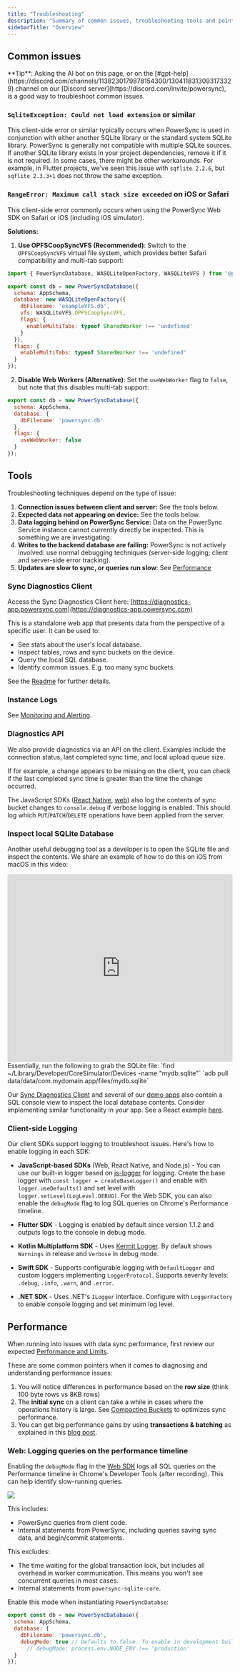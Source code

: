 ```yaml
---
title: "Troubleshooting"
description: "Summary of common issues, troubleshooting tools and pointers."
sidebarTitle: "Overview"
---
```


## Common issues

<Tip>
**Tip**: Asking the AI bot on this page, or on the [#gpt-help](https://discord.com/channels/1138230179878154300/1304118313093173329) channel on our [Discord server](https://discord.com/invite/powersync), is a good way to troubleshoot common issues.
</Tip>

### `SqliteException: Could not load extension` or similar

This client-side error or similar typically occurs when PowerSync is used in conjunction with either another SQLite library or the standard system SQLite library. PowerSync is generally not compatible with multiple SQLite sources. If another SQLite library exists in your project dependencies, remove it if it is not required. In some cases, there might be other workarounds. For example, in Flutter projects, we've seen this issue with `sqflite 2.2.6`, but `sqflite 2.3.3+1` does not throw the same exception.

### `RangeError: Maximum call stack size exceeded` on iOS or Safari

This client-side error commonly occurs when using the PowerSync Web SDK on Safari or iOS (including iOS simulator).

**Solutions:**

1. **Use OPFSCoopSyncVFS (Recommended)**: Switch to the `OPFSCoopSyncVFS` virtual file system, which provides better Safari compatibility and multi-tab support:

```js
import { PowerSyncDatabase, WASQLiteOpenFactory, WASQLiteVFS } from '@powersync/web';

export const db = new PowerSyncDatabase({
  schema: AppSchema,
  database: new WASQLiteOpenFactory({
    dbFilename: 'exampleVFS.db',
    vfs: WASQLiteVFS.OPFSCoopSyncVFS,
    flags: {
      enableMultiTabs: typeof SharedWorker !== 'undefined'
    }
  }),
  flags: {
    enableMultiTabs: typeof SharedWorker !== 'undefined'
  }
});
```

2. **Disable Web Workers (Alternative)**: Set the `useWebWorker` flag to `false`, but note that this disables multi-tab support:

```js
export const db = new PowerSyncDatabase({
  schema: AppSchema,
  database: {
    dbFilename: 'powersync.db'
  },
  flags: {
    useWebWorker: false
  }
});
```

## Tools

Troubleshooting techniques depend on the type of issue:

1. **Connection issues between client and server:** See the tools below.
2. **Expected data not appearing on device:** See the tools below.
3. **Data lagging behind on PowerSync Service:** Data on the PowerSync Service instance cannot currently directly be inspected. This is something we are investigating.
4. **Writes to the backend database are failing:** PowerSync is not actively involved: use normal debugging techniques (server-side logging; client and server-side error tracking).
5. **Updates are slow to sync, or queries run slow**: See [Performance](/resources/troubleshooting#performance)

### Sync Diagnostics Client

Access the Sync Diagnostics Client here: [https://diagnostics-app.powersync.com](https://diagnostics-app.powersync.com)

This is a standalone web app that presents data from the perspective of a specific user. It can be used to:

* See stats about the user's local database.
* Inspect tables, rows and sync buckets on the device.
* Query the local SQL database.
* Identify common issues. E.g. too many sync buckets.

See the [Readme](https://github.com/powersync-ja/powersync-js/tree/main/tools/diagnostics-app) for further details.

### Instance Logs

See [Monitoring and Alerting](/usage/tools/monitoring-and-alerting).

### Diagnostics API

We also provide diagnostics via an API on the client. Examples include the connection status, last completed sync time, and local upload queue size.

If for example, a change appears to be missing on the client, you can check if the last completed sync time is greater than the time the change occurred.

The JavaScript SDKs ([React Native](/client-sdk-references/react-native-and-expo), [web](/client-sdk-references/javascript-web)) also log the contents of sync bucket changes to `console.debug` if verbose logging is enabled. This should log which `PUT`/`PATCH`/`DELETE` operations have been applied from the server.

### Inspect local SQLite Database

Another useful debugging tool as a developer is to open the SQLite file and inspect the contents. We share an example of how to do this on iOS from macOS in this video:
<iframe width="100%" height="420" src="https://www.youtube.com/embed/tl-T3I-cuw8?si=soUvsLKX54YdPntz" title="YouTube video player" frameborder="0" allow="accelerometer; autoplay; clipboard-write; encrypted-media; gyroscope; picture-in-picture; web-share" referrerpolicy="strict-origin-when-cross-origin" allowfullscreen></iframe>
Essentially, run the following to grab the SQLite file:
<Tabs>
  <Tab title="iOS">
`find ~/Library/Developer/CoreSimulator/Devices -name "mydb.sqlite"`
  </Tab>
  <Tab title="Android">
`adb pull data/data/com.mydomain.app/files/mydb.sqlite`
  </Tab>
</Tabs>

Our [Sync Diagnostics Client](/resources/troubleshooting#sync-diagnostics-client) and several of our [demo apps](/resources/demo-apps-example-projects) also contain a SQL console view to inspect the local database contents. Consider implementing similar functionality in your app. See a React example [here](https://github.com/powersync-ja/powersync-js/blob/main/tools/diagnostics-app/src/app/views/sql-console.tsx).

### Client-side Logging

Our client SDKs support logging to troubleshoot issues. Here's how to enable logging in each SDK:

* **JavaScript-based SDKs** (Web, React Native, and Node.js) - You can use our built-in logger based on [js-logger](https://www.npmjs.com/package/js-logger) for logging. Create the base logger with `const logger = createBaseLogger()` and enable with `logger.useDefaults()` and set level with `logger.setLevel(LogLevel.DEBUG)`. For the Web SDK, you can also enable the `debugMode` flag to log SQL queries on Chrome's Performance timeline.

* **Flutter SDK** - Logging is enabled by default since version 1.1.2 and outputs logs to the console in debug mode.

* **Kotlin Multiplatform SDK** - Uses [Kermit Logger](https://kermit.touchlab.co/docs/). By default shows `Warnings` in release and `Verbose` in debug mode.

* **Swift SDK** - Supports configurable logging with `DefaultLogger` and custom loggers implementing `LoggerProtocol`. Supports severity levels: `.debug`, `.info`, `.warn`, and `.error`.

* **.NET SDK** - Uses .NET's `ILogger` interface. Configure with `LoggerFactory` to enable console logging and set minimum log level.

## Performance

When running into issues with data sync performance, first review our expected [Performance and Limits](/resources/performance-and-limits).

These are some common pointers when it comes to diagnosing and understanding performance issues:

1. You will notice differences in performance based on the **row size** (think 100 byte rows vs 8KB rows)
2. The **initial sync** on a client can take a while in cases where the operations history is large. See [Compacting Buckets](/usage/lifecycle-maintenance/compacting-buckets) to optimizes sync performance.
3. You can get big performance gains by using **transactions & batching** as explained in this [blog post](https://www.powersync.com/blog/flutter-database-comparison-sqlite-async-sqflite-objectbox-isar).

### Web: Logging queries on the performance timeline

Enabling the `debugMode` flag in the [Web SDK](/client-sdk-references/javascript-web) logs all SQL queries on the Performance timeline in Chrome's Developer Tools (after recording). This can help identify slow-running queries.
<Frame>
  <img src="/images/resources/performance-timeline.png"/>
</Frame>

This includes:

* PowerSync queries from client code.
* Internal statements from PowerSync, including queries saving sync data, and begin/commit statements.

This excludes:

* The time waiting for the global transaction lock, but includes all overhead in worker communication. This means you won't see concurrent queries in most cases.
* Internal statements from `powersync-sqlite-core`.

Enable this mode when instantiating `PowerSyncDatabse`:

```js
export const db = new PowerSyncDatabase({
  schema: AppSchema,
  database: {
    dbFilename: 'powersync.db',
    debugMode: true // Defaults to false. To enable in development builds, use
      // debugMode: process.env.NODE_ENV !== 'production'
  }
});
```
